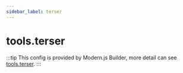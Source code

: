 ```yaml
---
sidebar_label: terser
---
```


# tools.terser

:::tip
This config is provided by Modern.js Builder, more detail can see [tools.terser](https://modernjs.dev/builder/en/api/config-tools.html#toolsterser).
:::


<Main />
